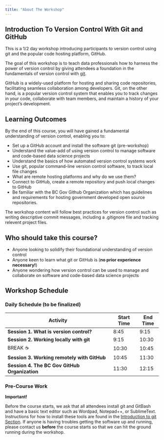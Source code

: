 ```yaml
---
title: "About The Workshop"
---
```


## Introduction To Version Control With Git and GitHub

This is a 1/2 day workshop introducing participants to version control using git and the popular code hosting platform, GitHub.

The goal of this workshop is to teach data professionals how to harness the power of version control by giving attendees a foundation in the fundamentals of version control with [git](https://git-scm.com).

GitHub is a widely-used platform for hosting and sharing code repositories, facilitating seamless collaboration among developers. Git, on the other hand, is a popular version control system that enables you to track changes in your code, collaborate with team members, and maintain a history of your project's development.

## Learning Outcomes

By the end of this course, you will have gained a fundamental understanding of version control, enabling you to:

-   Set up a GitHub account and install the software git (pre-workshop)
-   Understand the value-add of using version control to manage software and code-based data science projects
-   Understand the basics of how automated version control systems work
-   Use git, popular command-line version control software, to track local file changes
-   What are remote hosting platforms and why do we use them?
-   Connect to GitHub, create a remote repository and push local changes to GitHub
-   Be familiar with the BC Gov Github Organization which has guidelines and requirements for hosting government developed open source repositories.

The workshop content will follow best practices for version control such as writing descriptive commit messages, including a .gitignore file and tracking relevent project files.

## Who should take this course?

-   Anyone looking to solidify their foundational understanding of version control
-   Anyone keen to learn what git or GitHub is (**no prior experience necessary!**)
-   Anyone wondering how version control can be used to manage and collaborate on software and code-based data science projects

## Workshop Schedule

### Daily Schedule (**to be finalized**)

| Activity                                      | Start Time | End Time |
|-----------------------------------------------|------------|----------|
| **Session 1. What is version control?**       | 8:45       | 9:15     |
| **Session 2. Working locally with git**       | 9:15       | 10:30    |
| BREAK ☕                                      | 10:30      | 10:45    |
| **Session 3. Working remotely with GitHub**   | 10:45      | 11:30    |
| **Session 4. The BC Gov GitHub Organization** | 11:30      | 12:15    |

### Pre-Course Work

**Important!**

Before the course starts, we ask that all attendees install git and GitBash and have a basic text editor such as Wordpad, Notepad++, or SublimeText. Instructions for how to install these tools are found in the [Introduction to git Section](). If anyone is having troubles getting the software up and running, please contact us **before** the course starts so that we can hit the ground running during the workshop.
